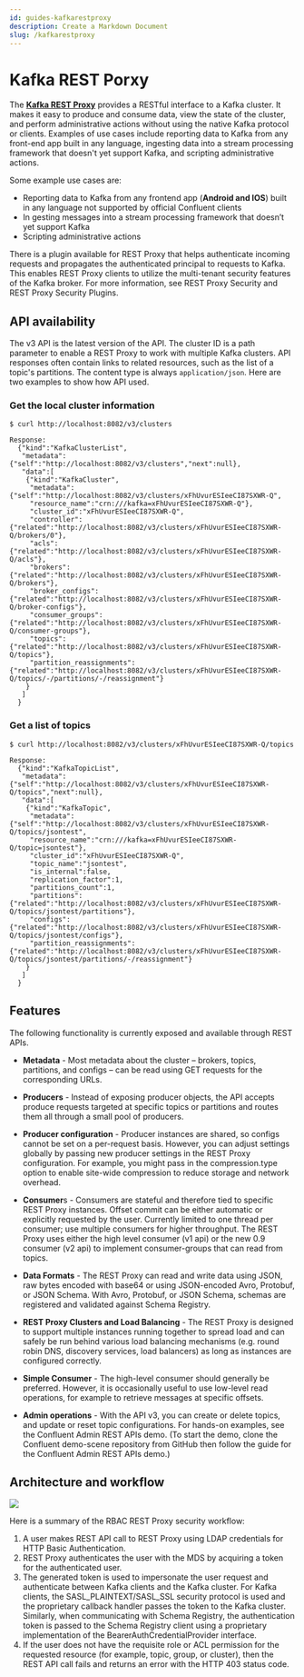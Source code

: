 ```yaml
---
id: guides-kafkarestproxy
description: Create a Markdown Document
slug: /kafkarestproxy
---
```


# Kafka REST Porxy

The [**Kafka REST Proxy**](https://github.com/confluentinc/kafka-rest) provides a RESTful interface to a Kafka cluster. It makes it easy to produce and consume data, view the state of the cluster, and perform administrative actions without using the native Kafka protocol or clients. Examples of use cases include reporting data to Kafka from any front-end app built in any language, ingesting data into a stream processing framework that doesn't yet support Kafka, and scripting administrative actions.

Some example use cases are:

- Reporting data to Kafka from any frontend app (**Android and IOS**) built in any language not supported by official Confluent clients
- In  gesting messages into a stream processing framework that doesn’t yet support Kafka
- Scripting administrative actions

There is a plugin available for REST Proxy that helps authenticate incoming requests and propagates the authenticated principal to requests to Kafka. This enables REST Proxy clients to utilize the multi-tenant security features of the Kafka broker. For more information, see REST Proxy Security and REST Proxy Security Plugins.

## API availability
The v3 API is the latest version of the API. The cluster ID is a path parameter to enable a REST Proxy to work with multiple Kafka clusters. API responses often contain links to related resources, such as the list of a topic's partitions. The content type is always `application/json`. Here are two examples to show how API used.

### Get the local cluster information
```shell 
$ curl http://localhost:8082/v3/clusters

Response:
  {"kind":"KafkaClusterList",
   "metadata":{"self":"http://localhost:8082/v3/clusters","next":null},
   "data":[
    {"kind":"KafkaCluster",
     "metadata":{"self":"http://localhost:8082/v3/clusters/xFhUvurESIeeCI87SXWR-Q",
     "resource_name":"crn:///kafka=xFhUvurESIeeCI87SXWR-Q"},
     "cluster_id":"xFhUvurESIeeCI87SXWR-Q",
     "controller":{"related":"http://localhost:8082/v3/clusters/xFhUvurESIeeCI87SXWR-Q/brokers/0"},
     "acls":{"related":"http://localhost:8082/v3/clusters/xFhUvurESIeeCI87SXWR-Q/acls"},
     "brokers":{"related":"http://localhost:8082/v3/clusters/xFhUvurESIeeCI87SXWR-Q/brokers"},
     "broker_configs":{"related":"http://localhost:8082/v3/clusters/xFhUvurESIeeCI87SXWR-Q/broker-configs"},
     "consumer_groups":{"related":"http://localhost:8082/v3/clusters/xFhUvurESIeeCI87SXWR-Q/consumer-groups"},
     "topics":{"related":"http://localhost:8082/v3/clusters/xFhUvurESIeeCI87SXWR-Q/topics"},
     "partition_reassignments":{"related":"http://localhost:8082/v3/clusters/xFhUvurESIeeCI87SXWR-Q/topics/-/partitions/-/reassignment"}
    }
   ]
  }
```
### Get a list of topics

```shell
$ curl http://localhost:8082/v3/clusters/xFhUvurESIeeCI87SXWR-Q/topics

Response:
  {"kind":"KafkaTopicList",
   "metadata":{"self":"http://localhost:8082/v3/clusters/xFhUvurESIeeCI87SXWR-Q/topics","next":null},
   "data":[
    {"kind":"KafkaTopic",
     "metadata":{"self":"http://localhost:8082/v3/clusters/xFhUvurESIeeCI87SXWR-Q/topics/jsontest",
     "resource_name":"crn:///kafka=xFhUvurESIeeCI87SXWR-Q/topic=jsontest"},
     "cluster_id":"xFhUvurESIeeCI87SXWR-Q",
     "topic_name":"jsontest",
     "is_internal":false,
     "replication_factor":1,
     "partitions_count":1,
     "partitions":{"related":"http://localhost:8082/v3/clusters/xFhUvurESIeeCI87SXWR-Q/topics/jsontest/partitions"},
     "configs":{"related":"http://localhost:8082/v3/clusters/xFhUvurESIeeCI87SXWR-Q/topics/jsontest/configs"},
     "partition_reassignments":{"related":"http://localhost:8082/v3/clusters/xFhUvurESIeeCI87SXWR-Q/topics/jsontest/partitions/-/reassignment"}
    }
   ]
  }
```
## Features
The following functionality is currently exposed and available through REST APIs.

- **Metadata** - Most metadata about the cluster – brokers, topics, partitions, and configs – can be read using GET requests for the corresponding URLs.

- **Producers** - Instead of exposing producer objects, the API accepts produce requests targeted at specific topics or partitions and routes them all through a small pool of producers.

- **Producer configuration** - Producer instances are shared, so configs cannot be set on a per-request basis. However, you can adjust settings globally by passing new producer settings in the REST Proxy configuration. For example, you might pass in the compression.type option to enable site-wide compression to reduce storage and network overhead.

- **Consumer**s - Consumers are stateful and therefore tied to specific REST Proxy instances. Offset commit can be either automatic or explicitly requested by the user. Currently limited to one thread per consumer; use multiple consumers for higher throughput. The REST Proxy uses either the high level consumer (v1 api) or the new 0.9 consumer (v2 api) to implement consumer-groups that can read from topics. 

- **Data Formats** - The REST Proxy can read and write data using JSON, raw bytes encoded with base64 or using JSON-encoded Avro, Protobuf, or JSON Schema. With Avro, Protobuf, or JSON Schema, schemas are registered and validated against Schema Registry.

- **REST Proxy Clusters and Load Balancing** - The REST Proxy is designed to support multiple instances running together to spread load and can safely be run behind various load balancing mechanisms (e.g. round robin DNS, discovery services, load balancers) as long as instances are configured correctly.

- **Simple Consumer** - The high-level consumer should generally be preferred. However, it is occasionally useful to use low-level read operations, for example to retrieve messages at specific offsets.

- **Admin operations** - With the API v3, you can create or delete topics, and update or reset topic configurations. For hands-on examples, see the Confluent Admin REST APIs demo. (To start the demo, clone the Confluent demo-scene repository from GitHub then follow the guide for the Confluent Admin REST APIs demo.)

## Architecture and workflow

![](/img/woof/rest-proxy-security-workflow.png)

Here is a summary of the RBAC REST Proxy security workflow:

1. A user makes REST API call to REST Proxy using LDAP credentials for HTTP Basic Authentication.
2. REST Proxy authenticates the user with the MDS by acquiring a token for the authenticated user.
3. The generated token is used to impersonate the user request and authenticate between Kafka clients and the Kafka cluster. For Kafka clients, the SASL_PLAINTEXT/SASL_SSL security protocol is used and the proprietary callback handler passes the token to the Kafka cluster. Similarly, when communicating with Schema Registry, the authentication token is passed to the Schema Registry client using a proprietary implementation of the BearerAuthCredentialProvider interface.
4. If the user does not have the requisite role or ACL permission for the requested resource (for example, topic, group, or cluster), then the REST API call fails and returns an error with the HTTP 403 status code.

